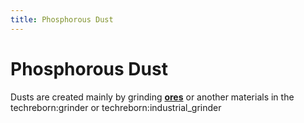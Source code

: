 ```yaml
---
title: Phosphorous Dust
---
```


<ItemImage file="phosphorous_dust" alt="Phosphorous Dust" size="200" />

# Phosphorous Dust

Dusts are created mainly by grinding **[ores](/world_generation/ore)** or another materials in the <mcitem>techreborn:grinder</mcitem> 
or <mcitem>techreborn:industrial_grinder</mcitem>
